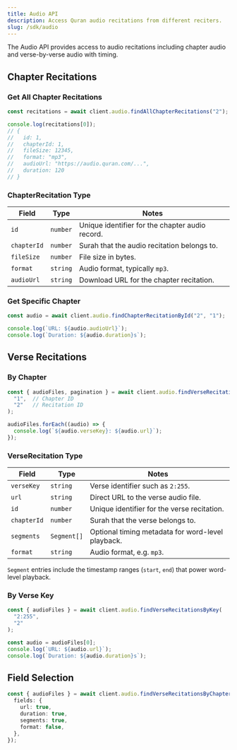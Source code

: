 ```yaml
---
title: Audio API
description: Access Quran audio recitations from different reciters.
slug: /sdk/audio
---
```


The Audio API provides access to audio recitations including chapter audio and verse-by-verse audio with timing.

## Chapter Recitations

### Get All Chapter Recitations

```ts
const recitations = await client.audio.findAllChapterRecitations("2");

console.log(recitations[0]);
// {
//   id: 1,
//   chapterId: 1,
//   fileSize: 12345,
//   format: "mp3",
//   audioUrl: "https://audio.quran.com/...",
//   duration: 120
// }
```

### ChapterRecitation Type

| Field | Type | Notes |
| --- | --- | --- |
| `id` | `number` | Unique identifier for the chapter audio record. |
| `chapterId` | `number` | Surah that the audio recitation belongs to. |
| `fileSize` | `number` | File size in bytes. |
| `format` | `string` | Audio format, typically `mp3`. |
| `audioUrl` | `string` | Download URL for the chapter recitation. |

### Get Specific Chapter

```ts
const audio = await client.audio.findChapterRecitationById("2", "1");

console.log(`URL: ${audio.audioUrl}`);
console.log(`Duration: ${audio.duration}s`);
```

## Verse Recitations

### By Chapter

```ts
const { audioFiles, pagination } = await client.audio.findVerseRecitationsByChapter(
  "1",  // Chapter ID
  "2"   // Recitation ID
);

audioFiles.forEach((audio) => {
  console.log(`${audio.verseKey}: ${audio.url}`);
});
```

### VerseRecitation Type

| Field | Type | Notes |
| --- | --- | --- |
| `verseKey` | `string` | Verse identifier such as `2:255`. |
| `url` | `string` | Direct URL to the verse audio file. |
| `id` | `number` | Unique identifier for the verse recitation. |
| `chapterId` | `number` | Surah that the verse belongs to. |
| `segments` | `Segment[]` | Optional timing metadata for word-level playback. |
| `format` | `string` | Audio format, e.g. `mp3`. |

`Segment` entries include the timestamp ranges (`start`, `end`) that power word-level playback.

### By Verse Key

```ts
const { audioFiles } = await client.audio.findVerseRecitationsByKey(
  "2:255",
  "2"
);

const audio = audioFiles[0];
console.log(`URL: ${audio.url}`);
console.log(`Duration: ${audio.duration}s`);
```

## Field Selection

```ts
const { audioFiles } = await client.audio.findVerseRecitationsByChapter("1", "2", {
  fields: {
    url: true,
    duration: true,
    segments: true,
    format: false,
  },
});
```
